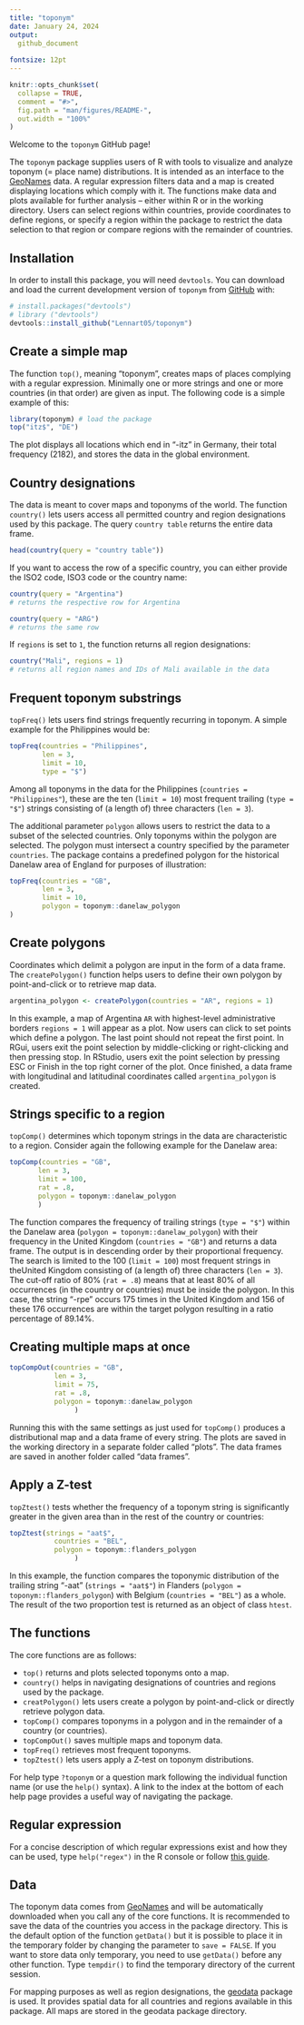 ```yaml
---
title: "toponym"
date: January 24, 2024
output:
  github_document
  
fontsize: 12pt
---
```


<!-- README.md is generated from README.Rmd. Please edit that file -->

```r
knitr::opts_chunk$set(
  collapse = TRUE,
  comment = "#>",
  fig.path = "man/figures/README-",
  out.width = "100%"
)
```

<!-- badges: start -->
<!-- badges: end -->

Welcome to the `toponym` GitHub page!

The `toponym` package supplies users of R with tools to visualize and analyze toponym (= place name) distributions. It is intended as an interface to the [GeoNames](https://www.geonames.org/) data. A regular expression filters data and a map is created displaying locations which comply with it. The functions make data and plots available for further analysis -- either within R or in the working directory. Users can select regions within countries, provide coordinates to define regions, or specify a region within the package to restrict the data selection to that region or compare regions with the remainder of countries.

## Installation
In order to install this package, you will need `devtools`. You can download and load the current development version of `toponym` from [GitHub](https://github.com/Lennart05/toponym) with:

``` r
# install.packages("devtools")
# library ("devtools")
devtools::install_github("Lennart05/toponym")
```

## Create a simple map

The function `top()`, meaning "toponym", creates maps of places complying with a regular expression. Minimally one or more strings and one or more countries (in that order) are given as input. The following code is a simple example of this:

```r
library(toponym) # load the package
top("itz$", "DE")
```

The plot displays all locations which end in "-itz" in Germany, their total frequency (2182), and stores the data in the global environment.

## Country designations

The data is meant to cover maps and toponyms of the world. The function `country()` lets users access all permitted country and region designations used by this package. The query `country table` returns the entire data frame.

```r
head(country(query = "country table"))
```
If you want to access the row of a specific country, you can either provide the ISO2 code, ISO3 code or the country name:

```r
country(query = "Argentina")
# returns the respective row for Argentina

country(query = "ARG")
# returns the same row
```

If `regions` is set to `1`, the function returns all region designations:

```r
country("Mali", regions = 1)
# returns all region names and IDs of Mali available in the data
```



## Frequent toponym substrings

`topFreq()` lets users find strings frequently recurring in toponym. A simple example for the Philippines would be:
```r
topFreq(countries = "Philippines",
        len = 3,
        limit = 10,
        type = "$")
```
Among all toponyms in the data for the Philippines (`countries = "Philippines"`), these are the ten (`limit = 10`) most frequent trailing (`type = "$"`) strings consisting of (a length of) three characters (`len = 3`).

The additional parameter `polygon` allows users to restrict the data to a subset of the selected countries. Only toponyms within the polygon are selected. The polygon must intersect a country specified by the parameter `countries`. The package contains a predefined polygon for the historical Danelaw area of England for purposes of illustration: 

```r
topFreq(countries = "GB",
        len = 3,
        limit = 10,
        polygon = toponym::danelaw_polygon
)
```
## Create polygons

Coordinates which delimit a polygon are input in the form of a data frame. The `createPolygon()` function helps users to define their own polygon by point-and-click or to retrieve map data.
```r
argentina_polygon <- createPolygon(countries = "AR", regions = 1)
```
In this example, a map of Argentina `AR` with highest-level administrative borders `regions = 1` will appear as a plot. Now users can click to set points which define a polygon. The last point should not repeat the first point. In RGui, users exit the point selection by middle-clicking or right-clicking and then pressing stop. In RStudio, users exit the point selection by pressing ESC or Finish in the top right corner of the plot. Once finished, a data frame with longitudinal and latitudinal coordinates called `argentina_polygon` is created. 

## Strings specific to a region

`topComp()` determines which toponym strings in the data are characteristic to a region. Consider again the following example for the Danelaw area:

```r
topComp(countries = "GB",
       len = 3,
       limit = 100,
       rat = .8, 
       polygon = toponym::danelaw_polygon
       )
```

The function compares the frequency of trailing strings (`type = "$"`) within the Danelaw area (`polygon = toponym::danelaw_polygon`) with their frequency in the United Kingdom (`countries = "GB"`) and returns a data frame. The output is in descending order by their proportional frequency. The search is limited to the 100 (`limit = 100`) most frequent strings in theUnited Kingdom consisting of (a length of) three characters (`len = 3`). The cut-off ratio of 80% (`rat = .8`) means that at least 80% of all occurrences (in the country or countries) must be inside the polygon. In this case, the string "-rpe" occurs 175 times in the United Kingdom and 156 of these 176 occurrences are within the target polygon resulting in a ratio percentage of 89.14%.

## Creating multiple maps at once

```r
topCompOut(countries = "GB",
           len = 3,
           limit = 75,
           rat = .8,
           polygon = toponym::danelaw_polygon
                )
```

Running this with the same settings as just used for `topComp()` produces a distributional map and a data frame of every string. The plots are saved in the working directory in a separate folder called "plots". The data frames are saved in another folder called "data frames".


## Apply a Z-test 

`topZtest()` tests whether the frequency of a toponym string is significantly greater in the given area than in the rest of the country or countries:

```r
topZtest(strings = "aat$",
           countries = "BEL",
           polygon = toponym::flanders_polygon
                )
```
In this example, the function compares the toponymic distribution of the trailing string "-aat" (`strings = "aat$"`) in Flanders (`polygon = toponym::flanders_polygon`) with Belgium (`countries = "BEL"`) as a whole. The result of the two proportion test is returned as an object of class `htest`.

## The functions
The core functions are as follows:

* `top()` returns and plots selected toponyms onto a map.
* `country()` helps in navigating designations of countries and regions used by the package.
* `creatPolygon()` lets users create a polygon by point-and-click or directly retrieve polygon data.
* `topComp()` compares toponyms in a polygon and in the remainder of a country (or countries).
* `topCompOut()` saves multiple maps and toponym data.
* `topFreq()` retrieves most frequent toponyms.
* `topZtest()` lets users apply a Z-test on toponym distributions.

For help type `?toponym` or a question mark following the individual function name (or use the `help()` syntax). A link to the index at the bottom of each help page provides a useful way of navigating the package.

## Regular expression

For a concise description of which regular expressions exist and how they can be used, type `help("regex")` in the R console or follow [this guide](https://cran.r-project.org/web/packages/stringr/vignettes/regular-expressions.html).

## Data

The toponym data comes from [GeoNames](https://www.geonames.org/) and will be automatically downloaded when you call any of the core functions. It is recommended to save the data of the countries you access in the package directory. This is the default option of the function `getData()` but it is possible to place it in the temporary folder by changing the parameter to `save = FALSE`. If you want to store data only temporary, you need to use `getData()` before any other function. Type `tempdir()` to find the temporary directory of the current session.

For mapping purposes as well as region designations, the [geodata](https://cran.r-project.org/web/packages/geodata/index.html) package is used. It provides spatial data for all countries and regions available in this package. All maps are stored in the geodata package directory.
